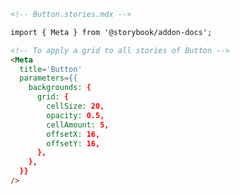 ```md
<!-- Button.stories.mdx -->

import { Meta } from '@storybook/addon-docs';

<!-- To apply a grid to all stories of Button -->
<Meta
  title='Button'
  parameters={{
    backgrounds: {
      grid: {
        cellSize: 20,
        opacity: 0.5,
        cellAmount: 5,
        offsetX: 16, 
        offsetY: 16,
      },
    },
  }}
/>
```